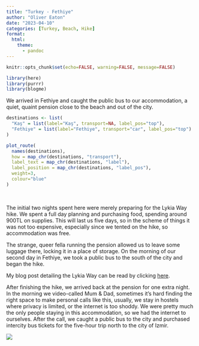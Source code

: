 ```yaml
---
title: "Turkey - Fethiye"
author: "Oliver Eaton"
date: "2023-04-10"
categories: [Turkey, Beach, Hike]
format: 
  html:
    theme: 
      - pandoc
---
```


```r
knitr::opts_chunk$set(echo=FALSE, warning=FALSE, message=FALSE)
```

```r
library(here)
library(purrr)
library(blogme)
```

We arrived in Fethiye and caught the public bus to our accommodation, a quiet, quaint pension close to the beach and out of the city.

```r
destinations <- list(
  "Kaş" = list(label="Kaş", transport=NA, label_pos="top"),
  "Fethiye" = list(label="Fethiye", transport="car", label_pos="top")
)

plot_route(
  names(destinations),
  how = map_chr(destinations, "transport"),
  label_text = map_chr(destinations, "label"),
  label_position = map_chr(destinations, "label_pos"),
  weight=3,
  colour="blue"
)
```

<br>

The initial two nights spent here were merely preparing for the Lykia Way hike. We spent a full day planning and purchasing food, spending around 900TL on supplies. This will last us five days, so in the scheme of things it was not too expensive, especially since we tented on the hike, so accommodation was free.

The strange, queer fella running the pension allowed us to leave some luggage there, locking it in a place of storage. On the morning of our second day in Fethiye, we took a public bus to the south of the city and began the hike.

My blog post detailing the Lykia Way can be read by clicking [here](https://shaggycamel-travelblog.netlify.app/posts/turkey-lykia-yolu/).

After finishing the hike, we arrived back at the pension for one extra night. In the morning we video-called Mum & Dad, sometimes it's hard finding the right space to make personal calls like this, usually, we stay in hostels where privacy is limited, or the internet is too shoddy. We were pretty much the only people staying in this accommodation, so we had the internet to ourselves. After the call, we caught a public bus to the city and purchased intercity bus tickets for the five-hour trip north to the city of Izmir.

![](media_data/20230407_191750.jpg)
